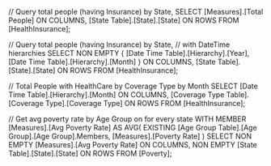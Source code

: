 // Query total people (having Insurance) by State,
SELECT 
	[Measures].[Total People]
ON COLUMNS,	
	[State Table].[State].[State]
ON ROWS
FROM [HealthInsurance];

// Query total people (having Insurance) by State,
// with DateTime hierarchies
SELECT 
	NON EMPTY {
		[Date Time Table].[Hierarchy].[Year],
		[Date Time Table].[Hierarchy].[Month]
	}
ON COLUMNS,	
	[State Table].[State].[State]
ON ROWS
FROM [HealthInsurance];


// Total People with HealthCare by Coverage Type by Month 
SELECT 
	[Date Time Table].[Hierarchy].[Month]
ON COLUMNS,	
	[Coverage Type Table].[Coverage Type].[Coverage Type]
ON ROWS
FROM [HealthInsurance];

// Get avg poverty rate by Age Group on for every state
WITH 
	MEMBER [Measures].[Avg Poverty Rate] AS 
		AVG(
			EXISTING [Age Group Table].[Age Group].[Age Group].Members, 
			[Measures].[Poverty Rate]
		)
SELECT 
	NON EMPTY  [Measures].[Avg Poverty Rate]
ON COLUMNS,	
	NON EMPTY  [State Table].[State].[State]
ON ROWS
FROM [Poverty];